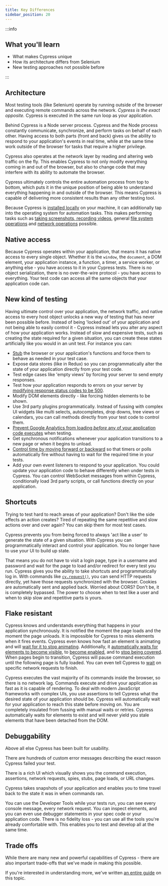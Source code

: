 ```yaml
---
title: Key Differences
sidebar_position: 20
---
```


:::info

## <Icon name="graduation-cap"></Icon> What you'll learn

- What makes Cypress unique
- How its architecture differs from Selenium
- New testing approaches not possible before

:::

## Architecture

Most testing tools (like Selenium) operate by running outside of the browser and
executing remote commands across the network. _Cypress is the exact opposite._
Cypress is executed in the same run loop as your application.

Behind Cypress is a Node server process. Cypress and the Node process constantly
communicate, synchronize, and perform tasks on behalf of each other. Having
access to both parts (front and back) gives us the ability to respond to your
application's events in real time, while at the same time work outside of the
browser for tasks that require a higher privilege.

Cypress also operates at the network layer by reading and altering web traffic
on the fly. This enables Cypress to not only modify everything coming in and out
of the browser, but also to change code that may interfere with its ability to
automate the browser.

Cypress ultimately controls the entire automation process from top to bottom,
which puts it in the unique position of being able to understand everything
happening in and outside of the browser. This means Cypress is capable of
delivering more consistent results than any other testing tool.

Because Cypress is
[installed locally](/guides/getting-started/installing-cypress) on your machine,
it can additionally tap into the operating system for automation tasks. This
makes performing tasks such as
[taking screenshots, recording videos](/guides/guides/screenshots-and-videos),
general [file system operations](/api/commands/exec) and
[network operations](/api/commands/request) possible.

## Native access

Because Cypress operates within your application, that means it has native
access to every single object. Whether it is the `window`, the `document`, a DOM
element, your application instance, a function, a timer, a service worker, or
anything else - you have access to it in your Cypress tests. There is no object
serialization, there is no over-the-wire protocol - you have access to
everything. Your test code can access all the same objects that your application
code can.

## New kind of testing

Having ultimate control over your application, the network traffic, and native
access to every host object unlocks a new way of testing that has never been
possible before. Instead of being 'locked out' of your application and not being
able to easily control it - Cypress instead lets you alter any aspect of how
your application works. Instead of slow and expensive tests, such as creating
the state required for a given situation, you can create these states
artificially like you would in an unit test. For instance you can:

- [Stub](/api/commands/stub) the browser or your application's functions and
  force them to behave as needed in your test case.
- Expose data stores (like in Redux) so you can programmatically alter the state
  of your application directly from your test code.
- Test edge cases like 'empty views' by forcing your server to send empty
  responses.
- Test how your application responds to errors on your server by
  [modifying response status codes to be 500](/api/commands/route).
- Modify DOM elements directly - like forcing hidden elements to be shown.
- Use 3rd party plugins programmatically. Instead of fussing with complex UI
  widgets like multi selects, autocompletes, drop downs, tree views or
  calendars, you can call methods directly from your test code to control them.
- [Prevent Google Analytics from loading _before_ any of your application code executes](/guides/references/configuration#blockHosts)
  when testing.
- Get synchronous notifications whenever your application transitions to a new
  page or when it begins to unload.
- [Control time by moving forward or backward](/api/commands/clock) so that
  timers or polls automatically fire without having to wait for the required
  time in your tests.
- Add your own event listeners to respond to your application. You could update
  your application code to behave differently when under tests in Cypress. You
  can control WebSocket messages from within Cypress, conditionally load 3rd
  party scripts, or call functions directly on your application.

## Shortcuts

Trying to test hard to reach areas of your application? Don't like the side
effects an action creates? Tired of repeating the same repetitive and slow
actions over and over again? You can skip them for most test cases.

Cypress prevents you from being forced to always 'act like a user' to generate
the state of a given situation. With Cypress you can programmatically interact
and control your application. You no longer have to use your UI to build up
state.

That means you do not have to visit a login page, type in a username and
password and wait for the page to load and/or redirect for every test you run.
Cypress gives you the ability to take shortcuts and programmatically log in.
With commands like [`cy.request()`](/api/commands/request), you can send HTTP
requests directly, yet have those requests synchronized with the browser.
Cookies are automatically sent and applied back. Worried about CORS? Don't be,
it is completely bypassed. The power to choose when to test like a user and when
to skip slow and repetitive parts is yours.

## Flake resistant

Cypress knows and understands everything that happens in your application
synchronously. It is notified the moment the page loads and the moment the page
unloads. It is impossible for Cypress to miss elements when it fires events.
Cypress even knows how fast an element is animating and will
[wait for it to stop animating](/guides/core-concepts/interacting-with-elements#Animations).
Additionally, it
[automatically waits for elements to become visible](/guides/core-concepts/interacting-with-elements#Visibility),
to [become enabled](/guides/core-concepts/interacting-with-elements#Disability),
and to
[stop being covered](/guides/core-concepts/interacting-with-elements#Covering).
When pages begin to transition, Cypress will pause command execution until the
following page is fully loaded. You can even tell Cypress to
[wait](/api/commands/wait) on specific network requests to finish.

Cypress executes the vast majority of its commands inside the browser, so there
is no network lag. Commands execute and drive your application as fast as it is
capable of rendering. To deal with modern JavaScript frameworks with complex
UIs, you use assertions to tell Cypress what the desired state of your
application should be. Cypress will automatically wait for your application to
reach this state before moving on. You are completely insulated from fussing
with manual waits or retries. Cypress automatically waits for elements to exist
and will never yield you stale elements that have been detached from the DOM.

## Debuggability

Above all else Cypress has been built for usability.

There are hundreds of custom error messages describing the exact reason Cypress
failed your test.

There is a rich UI which visually shows you the command execution, assertions,
network requests, spies, stubs, page loads, or URL changes.

Cypress takes snapshots of your application and enables you to time travel back
to the state it was in when commands ran.

You can use the Developer Tools while your tests run, you can see every console
message, every network request. You can inspect elements, and you can even use
debugger statements in your spec code or your application code. There is no
fidelity loss - you can use all the tools you're already comfortable with. This
enables you to test and develop all at the same time.

## Trade offs

While there are many new and powerful capabilities of Cypress - there are also
important trade-offs that we've made in making this possible.

If you're interested in understanding more, we've written
[an entire guide](/guides/references/trade-offs) on this topic.
